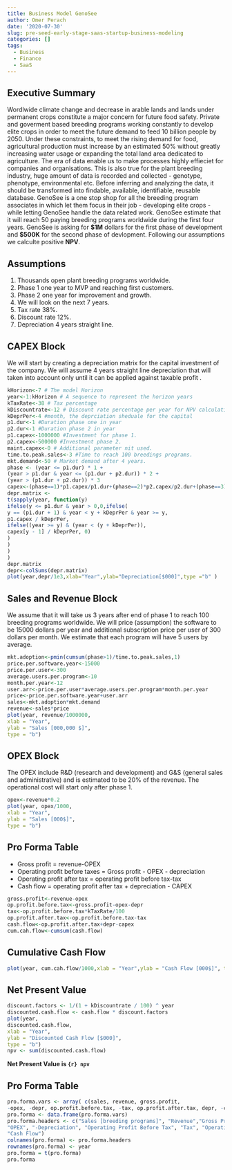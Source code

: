 ```yaml
---
title: Business Model GenoSee
author: Omer Perach
date: '2020-07-30'
slug: pre-seed-early-stage-saas-startup-business-modeling
categories: []
tags:
  - Business
  - Finance
  - SaaS
---
```


## Executive Summary
Wordlwide climate change and decrease in arable lands and lands under permanent crops constitute a major
concern for future food safety. Private and goverment based breeding programs working constantly to develop
elite crops in order to meet the future demand to feed 10 billion people by 2050. Under these constraints, to meet the rising demand for food, agricultural production must increase by an estimated 50% without greatly increasing water usage or expanding the total land area dedicated to agriculture.
The era of data enable us to make processes highly effieciet for companies and organisations. This is also true for the plant breeding industry, huge amount of data is recorded and collected - genotype, phenotype, environmental etc. Before inferring and analyzing the data, it should be transformed into findable, available, identifiable, reusable database. 
GenoSee is a one stop shop for all the breeding program associates in which let them focus in their
job - developing elite crops - while letting GenoSee handle the data related work. GenoSee estimate that it
will reach 50 paying breeding programs worldwide during the first four years. GenoSee is asking for **$1M**
dollars for the first phase of development and **$500K** for the second phase of devlopment. 
Following our assumptions we calculte positive **NPV**.

## Assumptions

1. Thousands open plant breeding programs worldwide.
2. Phase 1 one year to MVP and reaching first customers.
3. Phase 2 one year for improvement and growth.
4. We will look on the next 7 years.
5. Tax rate 38%.
6. Discount rate 12%.
7. Depreciation 4 years straight line.

## CAPEX Block
We will start by creating a depreciation matrix for the capital investment of the company. We will assume 4
years straight line depreciation that will taken into account only until it can be applied against taxable profit .

```r
kHorizon<-7 # The model Horizon
year<-1:kHorizon # A sequence to represent the horizon years
kTaxRate<-38 # Tax percentage
kDiscountrate<-12 # Discount rate percentage per year for NPV calculations.
kDeprPer<-4 #month, the deprciation sheduale for the capital
p1.dur<-1 #Duration phase one in year
p2.dur<-1 #Duration phase 2 in year
p1.capex<-1000000 #Investment for phase 1.
p2.capex<-500000 #Investment phase 2.
maint.capex<-0 # Additional parameter nit used.
time.to.peak.sales<-3 #Time to reach 100 breedings programs.
mkt.demand<-50 # Market demand after 4 years.
phase <- (year <= p1.dur) * 1 +
(year > p1.dur & year <= (p1.dur + p2.dur)) * 2 +
(year > (p1.dur + p2.dur)) * 3
capex<-(phase==1)*p1.capex/p1.dur+(phase==2)*p2.capex/p2.dur+(phase==3)*maint.capex
depr.matrix <-
t(sapply(year, function(y)
ifelse(y <= p1.dur & year > 0,0,ifelse(
y == (p1.dur + 1) & year < y + kDeprPer & year >= y,
p1.capex / kDeprPer,
ifelse((year >= y) & (year < (y + kDeprPer)),
capex[y - 1] / kDeprPer, 0)
)
)
)
)
depr.matrix
depr<-colSums(depr.matrix)
plot(year,depr/1e3,xlab="Year",ylab="Depreciation[$000]",type ="b" )
```

## Sales and Revenue Block

We assume that it will take us 3 years after end of phase 1 to reach 100 breeding programs worldwide. We
will price (assumption) the software to be 15000 dollars per year and additional subscription price per user of
300 dollars per month. We estimate that each program will have 5 users by average.

```r
mkt.adoption<-pmin(cumsum(phase>1)/time.to.peak.sales,1)
price.per.software.year<-15000
price.per.user<-300
average.users.per.program<-10
month.per.year<-12
user.arr<-price.per.user*average.users.per.program*month.per.year
price<-price.per.software.year+user.arr
sales<-mkt.adoption*mkt.demand
revenue<-sales*price
plot(year, revenue/1000000,
xlab = "Year",
ylab = "Sales [000,000 $]",
type = "b")
```

## OPEX Block
The OPEX include R&D (research and development) and G&S (general sales and administrative) and is estimated to be 20% of the revenue. The operational cost will start only after phase 1.
```r
opex<-revenue*0.2
plot(year, opex/1000,
xlab = "Year",
ylab = "Sales [000$]",
type = "b")
```

## Pro Forma Table
+ Gross profit = revenue-OPEX
+ Operating profit before taxes = Gross profit - OPEX - depreciation
+ Operating profit after tax = operating profit before tax-tax
+ Cash flow = operating profit after tax + depreciation - CAPEX

```r
gross.profit<-revenue-opex
op.profit.before.tax<-gross.profit-opex-depr
tax<-op.profit.before.tax*kTaxRate/100
op.profit.after.tax<-op.profit.before.tax-tax
cash.flow<-op.profit.after.tax+depr-capex
cum.cah.flow<-cumsum(cash.flow)
```

## Cumulative Cash Flow
```r
plot(year, cum.cah.flow/1000,xlab = "Year",ylab = "Cash Flow [000$]", type = "b")
```

## Net Present Value
```r
discount.factors <- 1/(1 + kDiscountrate / 100) ^ year
discounted.cash.flow <- cash.flow * discount.factors
plot(year,
discounted.cash.flow,
xlab = "Year",
ylab = "Discounted Cash Flow [$000]",
type = "b")
npv <- sum(discounted.cash.flow)
```

**Net Present Value is `{r} npv`**

## Pro Forma Table

```r
pro.forma.vars <- array( c(sales, revenue, gross.profit,
-opex, -depr, op.profit.before.tax, -tax, op.profit.after.tax, depr, -capex, cash.flow ), dim = c(kHorizon, 11))
pro.forma <- data.frame(pro.forma.vars)
pro.forma.headers <- c("Sales [breeding programs]", "Revenue","Gross Profit",
"OPEX", "-Depreciation", "Operating Profit Before Tax", "Tax", "Operating Profit After Tax", "+Depreciation", "CAPEX",
"Cash Flow")
colnames(pro.forma) <- pro.forma.headers
rownames(pro.forma) <- year
pro.forma = t(pro.forma)
pro.forma
```